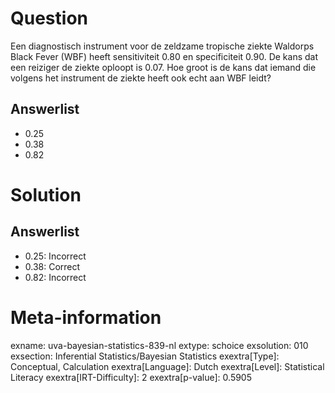 Question
========

Een diagnostisch instrument voor de zeldzame tropische ziekte Waldorps
Black Fever (WBF) heeft sensitiviteit 0.80 en specificiteit 0.90. De
kans dat een reiziger de ziekte oploopt is 0.07. Hoe groot is de kans
dat iemand die volgens het instrument de ziekte heeft ook echt aan WBF
leidt?

Answerlist
----------

* 0.25
* 0.38
* 0.82

Solution
========

Answerlist
----------

* 0.25: Incorrect
* 0.38: Correct
* 0.82: Incorrect

Meta-information
================
exname: uva-bayesian-statistics-839-nl
extype: schoice
exsolution: 010
exsection: Inferential Statistics/Bayesian Statistics
exextra[Type]: Conceptual, Calculation
exextra[Language]: Dutch
exextra[Level]: Statistical Literacy
exextra[IRT-Difficulty]: 2
exextra[p-value]: 0.5905

